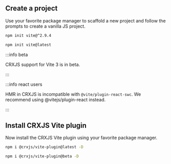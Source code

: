 
## Create a project

Use your favorite package manager to scaffold a new project and follow the
prompts to create a vanilla JS project.

<Tabs groupId='vite-version'>
  <TabItem value='vite2' label='Vite 2' default>

```sh
npm init vite@^2.9.4
```

  </TabItem>
  <TabItem value='vite3' label='Vite 3 (beta)'>

```sh
npm init vite@latest
```

:::info beta

CRXJS support for Vite 3 is in beta.

:::

:::info react users

HMR in CRXJS is incompatible with `@vite/plugin-react-swc`. We recommend using @vitejs/plugin-react instead.

:::

  </TabItem>
</Tabs>

## Install CRXJS Vite plugin

Now install the CRXJS Vite plugin using your favorite package manager.

<Tabs groupId='vite-version'>
  <TabItem value='vite2' label='Vite 2' default>

```sh
npm i @crxjs/vite-plugin@latest -D
```

  </TabItem>
  <TabItem value='vite3' label='Vite 3 (beta)'>

```sh
npm i @crxjs/vite-plugin@beta -D
```

  </TabItem>
</Tabs>
